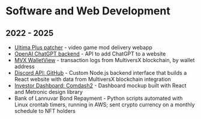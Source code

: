 # Software and Web Development

## 2022 - 2025
- [Ultima Plus patcher](https://ultima-plus.vercel.app/) - video game mod delivery webapp
- [OpenAI ChatGPT backend](https://github.com/jacksmedia/chat-backend) - API to add ChatGPT to a website
- [MVX WalletView](https://mvxapi.netlify.app/) - transaction logs from MultiversX blockchain, by wallet address
- [Discord API: GitHub](https://github.com/jacksmedia/hriapp) - Custom Node.js backend interface that builds a React website with data from MultiversX blockchain integration
- [Investor Dashboard: Comdash2](https://comdash2.netlify.app) - Dashboard mockup built with React and Metronic design library
- Bank of Lannuvar Bond Repayment - Python scripts automated with Linux crontab timers, running in AWS; sent crypto currency on a monthly schedule to NFT holders
